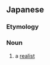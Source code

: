 ==Japanese==
{{ja-kanjitab|げん|じつ|しゅ|ぎ|しゃ|yomi=on}}

===Etymology===
{{suffix|現実主義|者|t1=realism|t2=-ist|lang=ja|sort=けんじつしゅぎしゃ'}}

===Noun===
{{ja-noun|げんじつしゅぎしゃ}}
# a [[realist]]